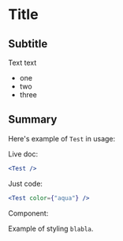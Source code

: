 
# Title

## Subtitle

Text text

- one
- two
- three

## Summary

Here's example of `Test` in usage:

Live doc:

```jsx live=true
<Test />
```

Just code:

```jsx
<Test color={"aqua"} />
```

Component:

<Test color="blue" />

Example of styling `blabla`.
